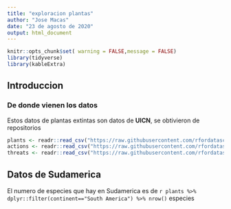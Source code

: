 ```yaml
---
title: "exploracion plantas"
author: "Jose Macas"
date: "23 de agosto de 2020"
output: html_document
---
```


```r
knitr::opts_chunk$set( warning = FALSE,message = FALSE)
library(tidyverse)
library(kableExtra)
```

## Introduccion

### De donde vienen los datos

Estos datos de plantas extintas son datos de **UICN**, se obtivieron de repositorios 

```r
plants <- readr::read_csv("https://raw.githubusercontent.com/rfordatascience/tidytuesday/master/data/2020/2020-08-18/plants.csv")
actions <- readr::read_csv("https://raw.githubusercontent.com/rfordatascience/tidytuesday/master/data/2020/2020-08-18/actions.csv")
threats <- readr::read_csv("https://raw.githubusercontent.com/rfordatascience/tidytuesday/master/data/2020/2020-08-18/threats.csv")

```

## Datos de Sudamerica

El numero de especies que hay en Sudamerica es de `r plants %>% dplyr::filter(continent=="South America") %>% nrow()` especies


